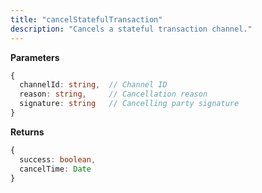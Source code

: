 ```yaml
---
title: "cancelStatefulTransaction"
description: "Cancels a stateful transaction channel."
---
```


**Parameters**
```typescript
{
  channelId: string,  // Channel ID
  reason: string,     // Cancellation reason
  signature: string   // Cancelling party signature
}
```

**Returns**
```typescript
{
  success: boolean,
  cancelTime: Date
}
```


